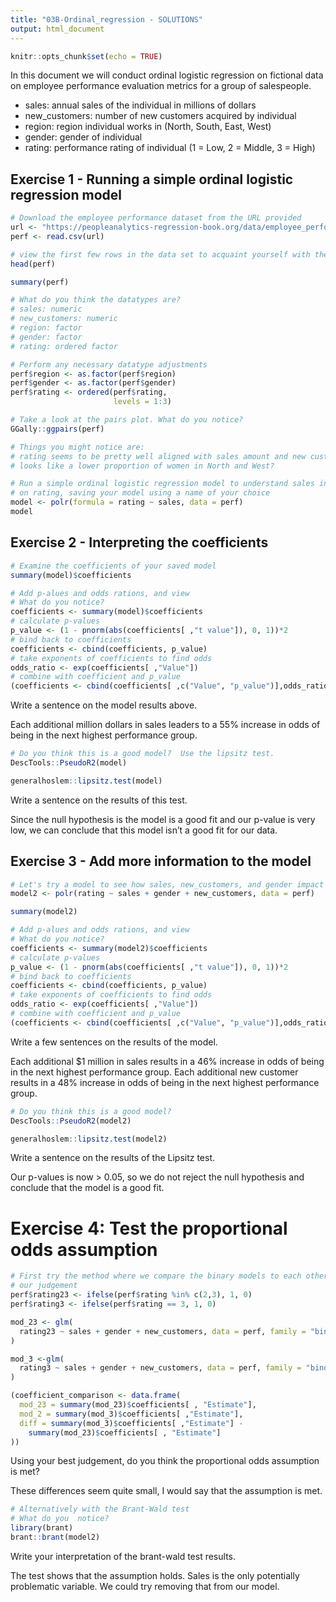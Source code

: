 ```yaml
---
title: "03B-Ordinal_regression - SOLUTIONS"
output: html_document
---
```


  
```r
knitr::opts_chunk$set(echo = TRUE)
```

In this document we will conduct ordinal logistic regression on fictional data on employee performance evaluation metrics for a group of salespeople. 

  - sales: annual sales of the individual in millions of dollars
  - new_customers: number of new customers acquired by individual
  - region: region individual works in (North, South, East, West)
  - gender: gender of individual
  - rating: performance rating of individual (1 = Low, 2 = Middle, 3 = High)

## Exercise 1 - Running a simple ordinal logistic regression model

```r
# Download the employee performance dataset from the URL provided
url <- "https://peopleanalytics-regression-book.org/data/employee_performance.csv"
perf <- read.csv(url)

```

```r
# view the first few rows in the data set to acquaint yourself with the data
head(perf)

summary(perf)
```

```r
# What do you think the datatypes are?
# sales: numeric
# new_customers: numeric
# region: factor
# gender: factor
# rating: ordered factor
```


```r
# Perform any necessary datatype adjustments
perf$region <- as.factor(perf$region)
perf$gender <- as.factor(perf$gender)
perf$rating <- ordered(perf$rating,
                       levels = 1:3)
```

```r
# Take a look at the pairs plot. What do you notice?
GGally::ggpairs(perf)

# Things you might notice are:
# rating seems to be pretty well aligned with sales amount and new customer count
# looks like a lower proportion of women in North and West?
```

```r
# Run a simple ordinal logistic regression model to understand sales influence
# on rating, saving your model using a name of your choice
model <- polr(formula = rating ~ sales, data = perf)
model
```



## Exercise 2 - Interpreting the coefficients

```r
# Examine the coefficients of your saved model
summary(model)$coefficients

```

```r
# Add p-alues and odds rations, and view
# What do you notice?
coefficients <- summary(model)$coefficients
# calculate p-values
p_value <- (1 - pnorm(abs(coefficients[ ,"t value"]), 0, 1))*2
# bind back to coefficients
coefficients <- cbind(coefficients, p_value)
# take exponents of coefficients to find odds
odds_ratio <- exp(coefficients[ ,"Value"])
# combine with coefficient and p_value
(coefficients <- cbind(coefficients[ ,c("Value", "p_value")],odds_ratio))


```
Write a sentence on the model results above.

Each additional million dollars in sales leaders to a 55% increase in odds of being in the next highest performance group.


```r
# Do you think this is a good model?  Use the lipsitz test.
DescTools::PseudoR2(model)

generalhoslem::lipsitz.test(model)
```
Write a sentence on the results of this test.

Since the null hypothesis is the model is a good fit and our p-value is very low, we can conclude that this model isn't a good fit for our data.

## Exercise 3 - Add more information to the model

```r
# Let's try a model to see how sales, new_customers, and gender impact rating
model2 <- polr(rating ~ sales + gender + new_customers, data = perf)

summary(model2)
```

```r
# Add p-alues and odds rations, and view
# What do you notice?
coefficients <- summary(model2)$coefficients
# calculate p-values
p_value <- (1 - pnorm(abs(coefficients[ ,"t value"]), 0, 1))*2
# bind back to coefficients
coefficients <- cbind(coefficients, p_value)
# take exponents of coefficients to find odds
odds_ratio <- exp(coefficients[ ,"Value"])
# combine with coefficient and p_value
(coefficients <- cbind(coefficients[ ,c("Value", "p_value")],odds_ratio))
```

Write a few sentences on the results of the model.

Each additional $1 million in sales results in a 46% increase in odds of being in the next highest performance group.
Each additional new customer results in a 48% increase in odds of being in the next highest performance group.

```r
# Do you think this is a good model?
DescTools::PseudoR2(model2)

generalhoslem::lipsitz.test(model2)
```

Write a sentence on the results of the Lipsitz test.

Our p-values is now > 0.05, so we do not reject the null hypothesis and conclude that the model is a good fit.


# Exercise 4: Test the proportional odds assumption

```r
# First try the method where we compare the binary models to each other and use
# our judgement
perf$rating23 <- ifelse(perf$rating %in% c(2,3), 1, 0)
perf$rating3 <- ifelse(perf$rating == 3, 1, 0)

mod_23 <- glm(
  rating23 ~ sales + gender + new_customers, data = perf, family = "binomial"
)

mod_3 <-glm(
  rating3 ~ sales + gender + new_customers, data = perf, family = "binomial"
)

(coefficient_comparison <- data.frame(
  mod_23 = summary(mod_23)$coefficients[ , "Estimate"],
  mod_2 = summary(mod_3)$coefficients[ ,"Estimate"],
  diff = summary(mod_3)$coefficients[ ,"Estimate"] - 
    summary(mod_23)$coefficients[ , "Estimate"]
))
```

Using your best judgement, do you think the proportional odds assumption is met?

These differences seem quite small, I would say that the assumption is met.

```r
# Alternatively with the Brant-Wald test
# What do you  notice?
library(brant)
brant::brant(model2)

```

Write your interpretation of the brant-wald test results.

The test shows that the assumption holds.  Sales is the only potentially problematic variable.  We could try removing that from our model.